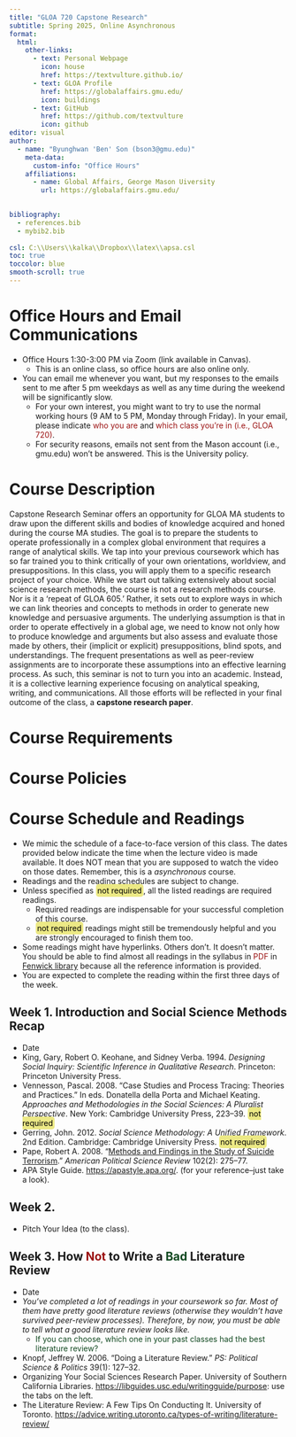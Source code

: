 ```yaml
---
title: "GLOA 720 Capstone Research"
subtitle: Spring 2025, Online Asynchronous
format: 
  html:
    other-links: 
      - text: Personal Webpage
        icon: house
        href: https://textvulture.github.io/
      - text: GLOA Profile
        href: https://globalaffairs.gmu.edu/
        icon: buildings
      - text: GitHub
        href: https://github.com/textvulture
        icon: github
editor: visual
author: 
  - name: "Byunghwan 'Ben' Son (bson3@gmu.edu)"
    meta-data:
      custom-info: "Office Hours"
    affiliations:
      - name: Global Affairs, George Mason Uiversity
        url: https://globalaffairs.gmu.edu/
    

bibliography: 
  - references.bib
  - mybib2.bib
  
csl: C:\\Users\\kalka\\Dropbox\\latex\\apsa.csl
toc: true
toccolor: blue
smooth-scroll: true
---
```


```{=html}
<style>

mark {
  background-color: #ece985;
  color: black;
  border-radius: 5px; 
  padding: 0.2em;
}

mark2 {
  background-color: #840a73;
  color: white;
  border-radius: 5px; 
  padding: 0.2em;
}

red {
  color: #9b1212;
}

blue {
  color: #124921;
}

</style>
```

# Office Hours and Email Communications

-   Office Hours 1:30-3:00 PM via Zoom (link available in Canvas).
    -   This is an online class, so office hours are also online only.
-   You can email me whenever you want, but my responses to the emails sent to me after 5 pm weekdays as well as any time during the weekend will be significantly slow.
    -   For your own interest, you might want to try to use the normal working hours (9 AM to 5 PM, Monday through Friday). In your email, please indicate <red>who you are</red> and <red>which class you’re in (i.e., GLOA 720)</red>.
    -   For security reasons, emails not sent from the Mason account (i.e., gmu.edu) won't be answered. This is the University policy.

# Course Description

Capstone Research Seminar offers an opportunity for GLOA MA students to draw upon the different skills and bodies of knowledge acquired and honed during the course MA studies. The goal is to prepare the students to operate professionally in a complex global environment that requires a range of analytical skills. We tap into your previous coursework which has so far trained you to think critically of your own orientations, worldview, and presuppositions. In this class, you will apply them to a specific research project of your choice. While we start out talking extensively about social science research methods, the course is not a research methods course. Nor is it a 'repeat of GLOA 605.' Rather, it sets out to explore ways in which we can link theories and concepts to methods in order to generate new knowledge and persuasive arguments. The underlying assumption is that in order to operate effectively in a global age, we need to know not only how to produce knowledge and arguments but also assess and evaluate those made by others, their (implicit or explicit) presuppositions, blind spots, and understandings. The frequent presentations as well as peer-review assignments are to incorporate these assumptions into an effective learning process. As such, this seminar is not to turn you into an academic. Instead, it is a collective learning experience focusing on analytical speaking, writing, and communications. All those efforts will be reflected in your final outcome of the class, a **capstone research paper**.

# Course Requirements

# Course Policies

# Course Schedule and Readings

-   We mimic the schedule of a face-to-face version of this class. The dates provided below indicate the time when the lecture video is made available. It does NOT mean that you are supposed to watch the video on those dates. Remember, this is a *asynchronous* course.
-   Readings and the reading schedules are subject to change.
-   Unless specified as <mark>not required</mark>, all the listed readings are required readings.
    -   Required readings are indispensable for your successful completion of this course.
    -   <mark>not required</mark> readings might still be tremendously helpful and you are strongly encouraged to finish them too.
-   Some readings might have hyperlinks. Others don't. It doesn't matter. You should be able to find almost all readings in the syllabus in <red>PDF</red> in [Fenwick library](https://library.gmu.edu/) because all the reference information is provided.
-   You are expected to complete the reading within the first three days of the week.

<!-- For now it's hard to find an equivalent to \bibentry. In QMD Visual model, when @citekey is recognized, a pop-up shows the full citation. for now I just copy-and-paste that and replace the citekey with it.  -->

## Week 1. Introduction and Social Science Methods Recap

-   Date
-   King, Gary, Robert O. Keohane, and Sidney Verba. 1994. *Designing Social Inquiry: Scientific Inference in Qualitative Research*. Princeton: Princeton University Press.
-   Vennesson, Pascal. 2008. “Case Studies and Process Tracing: Theories and Practices.” In eds. Donatella della Porta and Michael Keating. *Approaches and Methodologies in the Social Sciences: A Pluralist Perspective*. New York: Cambridge University Press, 223–39. <mark>not required</mark>
-   Gerring, John. 2012. *Social Science Methodology: A Unified Framework*. 2nd Edition. Cambridge: Cambridge University Press. <mark>not required</mark>
-   Pape, Robert A. 2008. “[Methods and Findings in the Study of Suicide Terrorism](https://doi.org/10.1017/S0003055408080179).” *American Political Science Review* 102(2): 275–77.
-   APA Style Guide. [https://apastyle.apa.org/](https://apastyle.apa.org/). (for your reference--just take a look).


## Week 2. 
    
- Pitch Your Idea (to the class).

## Week 3. How **<red>Not</red>** to Write a **<blue>Bad</blue>** Literature Review

- Date
- *You've completed a lot of readings in your coursework so far. Most of them have pretty good literature reviews (otherwise they wouldn't have survived peer-review processes). Therefore, by now, you must be able to tell what a good literature review looks like.*
  - <blue>If you can choose, which one in your past classes had the best literature review?</blue>
- Knopf, Jeffrey W. 2006. “Doing a Literature Review.” *PS: Political Science & Politics* 39(1): 127–32.
- Organizing Your Social Sciences Research Paper. University of Southern California Libraries. [https://libguides.usc.edu/writingguide/purpose](https://libguides.usc.edu/writingguide/purpose): use the tabs on the left.
- The Literature Review: A Few Tips On Conducting It. University of Toronto. [https://advice.writing.utoronto.ca/types-of-writing/literature-review/](https://advice.writing.utoronto.ca/types-of-writing/literature-review/) 
